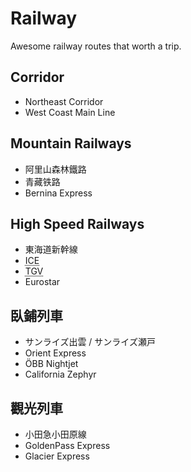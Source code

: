 
# Railway

Awesome railway routes that worth a trip.

## Corridor

- <Country iso="us" /> Northeast Corridor
- <Country iso="gb" /> West Coast Main Line

## Mountain Railways

- <Country iso="tw" name={false} />
  阿里山森林鐵路
- <Country iso="cn" name={false} />
  青藏铁路
- <Country iso="ch" name={false} />
  Bernina Express

## High Speed Railways

- <Country iso="jp" name={false} />
  東海道新幹線
- <Country iso="de" name={false} />
  <abbr title="Intercity Express">ICE</abbr>
- <Country iso="fr" name={false} />
  <abbr title="Train à Grande Vitesse">TGV</abbr>
- <Country iso="gb" name={false} />
  <Country iso="fr" name={false} />
  Eurostar

## 臥鋪列車

- <Country iso="jp" name={false} />
  サンライズ出雲 / サンライズ瀬戸
- Orient Express
- <Country iso="at" name={false} />
  ÖBB Nightjet
- <Country iso="us" name={false} />
  California Zephyr

## 觀光列車

- <Country iso="jp" name={false} />
  小田急小田原線
- <Country iso="ch" name={false} />
  GoldenPass Express
- <Country iso="ch" name={false} />
  Glacier Express
